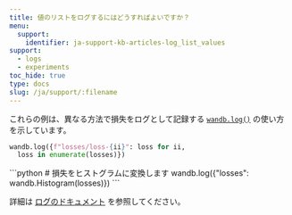 ```yaml
---
title: 値のリストをログするにはどうすればよいですか？
menu:
  support:
    identifier: ja-support-kb-articles-log_list_values
support:
  - logs
  - experiments
toc_hide: true
type: docs
slug: /ja/support/:filename
---
```

これらの例は、異なる方法で損失をログとして記録する [`wandb.log()`](/ja/ref/python/log/) の使い方を示しています。
<Tabs>
<Tab title="Tab">
```python
wandb.log({f"losses/loss-{ii}": loss for ii, 
  loss in enumerate(losses)})
```
</Tab>
<Tab title="Tab">
```python
# 損失をヒストグラムに変換します
wandb.log({"losses": wandb.Histogram(losses)})  
```
</Tab>
</Tabs>

詳細は [ログのドキュメント](/ja/guides/track/log/) を参照してください。
